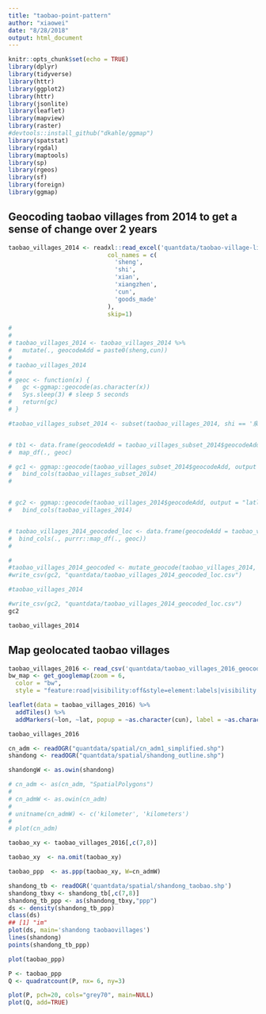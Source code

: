 ```yaml
---
title: "taobao-point-pattern"
author: "xiaowei"
date: "8/28/2018"
output: html_document
---
```


```r
knitr::opts_chunk$set(echo = TRUE)
library(dplyr)
library(tidyverse)
library(httr)
library(ggplot2)
library(httr)
library(jsonlite)
library(leaflet)
library(mapview)
library(raster)
#devtools::install_github("dkahle/ggmap")
library(spatstat)
library(rgdal)
library(maptools)
library(sp)
library(rgeos)
library(sf)
library(foreign)
library(ggmap)

```

## Geocoding taobao villages from 2014 to get a sense of change over 2  years

```r
taobao_villages_2014 <- readxl::read_excel('quantdata/taobao-village-list/taobao-village-list-2014.xlsx',
                            col_names = c(
                              'sheng',
                              'shi',
                              'xian',
                              'xiangzhen',
                              'cun',
                              'goods_made'
                            ),
                            skip=1)

# 
# 
# taobao_villages_2014 <- taobao_villages_2014 %>% 
#   mutate(., geocodeAdd = paste0(sheng,cun))
# 
# taobao_villages_2014
# 
# geoc <- function(x) {
#   gc <-ggmap::geocode(as.character(x))
#   Sys.sleep(3) # sleep 5 seconds
#   return(gc)
# }

#taobao_villages_subset_2014 <- subset(taobao_villages_2014, shi == '泉州市' )


# tb1 <- data.frame(geocodeAdd = taobao_villages_subset_2014$geocodeAdd) %>%
#  map_df(., geoc)

# gc1 <- ggmap::geocode(taobao_villages_subset_2014$geocodeAdd, output = "latlona") %>%
#   bind_cols(taobao_villages_subset_2014)
# 


# gc2 <- ggmap::geocode(taobao_villages_2014$geocodeAdd, output = "latlona") %>%
#   bind_cols(taobao_villages_2014)


# taobao_villages_2014_geocoded_loc <- data.frame(geocodeAdd = taobao_villages_2014$geocodeAdd) %>%
#  bind_cols(., purrr::map_df(., geoc))
# 

# 
#taobao_villages_2014_geocoded <- mutate_geocode(taobao_villages_2014, geocodeAdd)
#write_csv(gc2, "quantdata/taobao_villages_2014_geocoded_loc.csv")

#taobao_villages_2014


```


```r
#write_csv(gc2, "quantdata/taobao_villages_2014_geocoded_loc.csv")
gc2

taobao_villages_2014
```


## Map geolocated taobao villages

```r



taobao_villages_2016 <- read_csv('quantdata/taobao_villages_2016_geocoded_full.csv')
bw_map <- get_googlemap(zoom = 6,
  color = "bw",
  style = "feature:road|visibility:off&style=element:labels|visibility:off&style=feature:administrative|visibility:off")

leaflet(data = taobao_villages_2016) %>% 
  addTiles() %>%
  addMarkers(~lon, ~lat, popup = ~as.character(cun), label = ~as.character(cun))

taobao_villages_2016
```

```r


cn_adm <- readOGR("quantdata/spatial/cn_adm1_simplified.shp")
shandong <- readOGR("quantdata/spatial/shandong_outline.shp")

shandongW <- as.owin(shandong)

# cn_adm <- as(cn_adm, "SpatialPolygons")
# 
# cn_admW <- as.owin(cn_adm)
# 
# unitname(cn_admW) <- c('kilometer', 'kilometers')
# 
# plot(cn_adm)
```

```r

taobao_xy <- taobao_villages_2016[,c(7,8)]

taobao_xy  <- na.omit(taobao_xy)

taobao_ppp  <- as.ppp(taobao_xy, W=cn_admW)
```

```r
shandong_tb <- readOGR('quantdata/spatial/shandong_taobao.shp')
shandong_tbxy <- shandong_tb[,c(7,8)]
shandong_tb_ppp <- as(shandong_tbxy,"ppp")
ds <- density(shandong_tb_ppp)
class(ds)
## [1] "im"
plot(ds, main='shandong taobaovillages')
lines(shandong)
points(shandong_tb_ppp)


```

```r
plot(taobao_ppp)
```

```r
P <- taobao_ppp
Q <- quadratcount(P, nx= 6, ny=3)

plot(P, pch=20, cols="grey70", main=NULL)
plot(Q, add=TRUE)

```